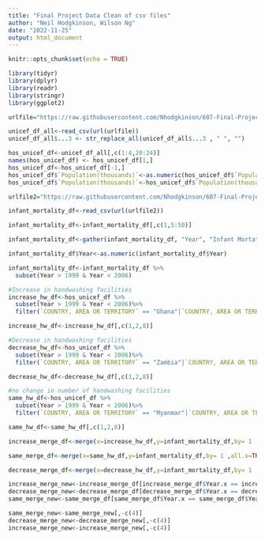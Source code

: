```yaml
---
title: "Final Project Data Clean of csv files"
author: "Neil Hodgkinson, Wilson Ng"
date: "2022-11-25"
output: html_document
---
```


```r
knitr::opts_chunk$set(echo = TRUE)

library(tidyr)
library(dplyr)
library(readr)
library(stringr)
library(ggplot2)

urlfile="https://raw.githubusercontent.com/Nhodgkinson/607-Final-Project/main/JMP-WASH-in-health-care-facilities-2022-data-by-country(2).csv"

unicef_df_all<-read_csv(url(urlfile))
unicef_df_all$...3 <- str_replace_all(unicef_df_all$...3 , " ", "")

hos_unicef_df<-unicef_df_all[,c(1:4,20:24)]
names(hos_unicef_df) <- hos_unicef_df[1,]
hos_unicef_df<-hos_unicef_df[-1,]
hos_unicef_df$`Population(thousands)`<-as.numeric(hos_unicef_df$`Population(thousands)`)
hos_unicef_df$`Population(thousands)`<-hos_unicef_df$`Population(thousands)`*(1000)

```

```r
urlfile2="https://raw.githubusercontent.com/Nhodgkinson/607-Final-Project/main/API_SP.DYN.IMRT.IN_DS2_en_csv_v2_4701014.csv"

infant_mortality_df<-read_csv(url(urlfile2))

infant_mortality_df<-infant_mortality_df[,c(1,5:50)]

infant_mortality_df<-gather(infant_mortality_df, "Year", "Infant Mortatlity per 1,000 Births", 2:47)

infant_mortality_df$Year<-as.numeric(infant_mortality_df$Year)

infant_mortality_df<-infant_mortality_df %>%
  subset(Year > 1999 & Year < 2006)

```

```r

#Increase in handwashing facilities
increase_hw_df<-hos_unicef_df %>%
  subset(Year > 1999 & Year < 2006)%>%
  filter(`COUNTRY, AREA OR TERRITORY` == "Ghana"|`COUNTRY, AREA OR TERRITORY` == "Rwanda")

increase_hw_df<-increase_hw_df[,c(1,2,8)]

```

```r
#Decrease in handwashing facilities
decrease_hw_df<-hos_unicef_df %>%
  subset(Year > 1999 & Year < 2006)%>%
  filter(`COUNTRY, AREA OR TERRITORY` == "Zambia"|`COUNTRY, AREA OR TERRITORY` == "Kenya")

decrease_hw_df<-decrease_hw_df[,c(1,2,8)]

```

```r
#no change in number of handwashing facilities
same_hw_df<-hos_unicef_df %>%
  subset(Year > 1999 & Year < 2006)%>%
  filter(`COUNTRY, AREA OR TERRITORY` == "Myanmar"|`COUNTRY, AREA OR TERRITORY` == "Mauritania")

same_hw_df<-same_hw_df[,c(1,2,8)]

```

```r
increase_merge_df<-merge(x=increase_hw_df,y=infant_mortality_df,by= 1 ,all.x=TRUE)

same_merge_df<-merge(x=same_hw_df,y=infant_mortality_df,by= 1 ,all.x=TRUE)

decrease_merge_df<-merge(x=decrease_hw_df,y=infant_mortality_df,by= 1 ,all.x=TRUE)
```

```r
increase_merge_new<-increase_merge_df[increase_merge_df$Year.x == increase_merge_df$Year.y,]
decrease_merge_new<-decrease_merge_df[decrease_merge_df$Year.x == decrease_merge_df$Year.y,]
same_merge_new<-same_merge_df[same_merge_df$Year.x == same_merge_df$Year.y,]
```

```r
same_merge_new<-same_merge_new[,-c(4)]
decrease_merge_new<-decrease_merge_new[,-c(4)]
increase_merge_new<-increase_merge_new[,-c(4)]
```

